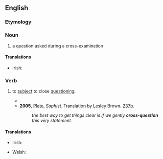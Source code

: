 ==English==

===Etymology===
{{affix|en|cross-|question}}

===Noun===
{{en-noun}}

# a question asked during a cross-examination

====Translations====
{{trans-top|a question performed during a cross-examination}}
* Irish: {{t|ga|croscheist|f}}
{{trans-mid}}
{{trans-bottom}}

===Verb===
{{en-verb}}

# {{lb|en|transitive}} to [[subject#Verb|subject]] to close [[questioning]].
#* {{RQ:Carlyle Past and Present|2|ch. 1, Jocelin of Brakelond|text=The good man, he looks on us so clear and cheery, and in his neighbourly soft-smiling eyes we see so well our own shadow, - we have a longing always to '''cross-question''' him.}}
#* '''2005''', [[w:Plato|Plato]], ''Sophist''. Translation by Lesley Brown. [[w:Stephanus pagination|237b]].
#*: ''the best way to get things clear is if we gently '''cross-question''' this very statement.''

====Translations====
{{trans-top|to subject to close questioning}}
* Irish: {{t|ga|croscheistigh}}
{{trans-mid}}
* Welsh: {{t+|cy|croesholi}}
{{trans-bottom}}